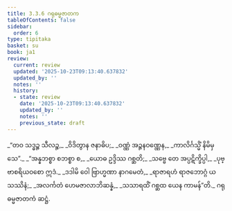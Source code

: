 ```yaml
---
title: 3.3.6 ဂရုဓမ္မဇာတက
tableOfContents: false
sidebar:
  order: 6
type: tipitaka
basket: su
book: ja1
review:
  current: review
  updated: '2025-10-23T09:13:40.637832'
  updated_by: ''
  notes: ''
  history:
  - state: review
    date: '2025-10-23T09:13:40.637832'
    updated_by: ''
    notes: ''
    previous_state: draft
---
```



<ReviewStatus review={frontmatter.review} showDetails={true} />

<HypothesisAnnotation frontmatter={frontmatter} />

<DynamicBreadcrumb />

<Division number="76" book="ja1" e="ch" v="22" p="81">

<Paragraph number="774" type="verses" book="ja1">
_“တဝ သဒ္ဓဉ္စ သီလဉ္စ,_  
_ဝိဒိတွာန ဇနာဓိပ;_  
_ဝဏ္ဏံ အဉ္ဇနဝဏ္ဏေန,_  
_ကာလိင်္ဂသ္မိံ နိမိမှသေ”._  

</Paragraph>

</Division>
<Division number="77" book="ja1" e="ch" v="22" p="81">

<Paragraph number="775" type="verses" book="ja1">
_“အန္နဘစ္စာ စဘစ္စာ စ,_  
_ယောဓ ဥဒ္ဒိဿ ဂစ္ဆတိ;_  
_သဗ္ဗေ တေ အပ္ပဋိက္ခိပ္ပါ,_  
_ပုဗ္ဗာစရိယဝစော ဣဒံ._  

</Paragraph>

</Division>
<Division number="78" book="ja1" e="ch" v="22" p="81">

<Paragraph number="776" type="verses" book="ja1">
_ဒဒါမိ ဝေါ ဗြာဟ္မဏာ နာဂမေတံ,_  
_ရာဇာရဟံ ရာဇဘောဂ္ဂံ ယသဿိနံ;_  
_အလင်္ကတံ ဟေမဇာလာဘိဆန္နံ,_  
_သသာရထိံ ဂစ္ဆထ ယေန ကာမန်”တိ._  


</Paragraph>
</Division>

<Paragraph number="777" type="center" book="ja1">
ဂရုဓမ္မဇာတကံ ဆဋ္ဌံ.
</Paragraph>